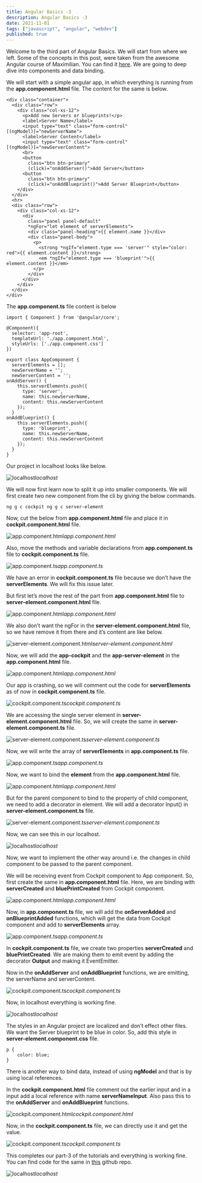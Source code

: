 ```yaml
---
title: Angular Basics -3
description: Angular Basics -3
date: 2021-11-01
tags: ["javascript", "angular", "webdev"]
published: true
---
```



Welcome to the third part of Angular Basics. We will start from where we left. Some of the concepts in this post, were taken from the awesome Angular course of Maximilian. You can find it [here](https://www.udemy.com/course/the-complete-guide-to-angular-2/). We are going to deep dive into components and data binding.

We will start with a simple angular app, in which everything is running from the **app.component.html** file. The content for the same is below.

```
<div class="container">
  <div class="row">
    <div class="col-xs-12">
      <p>Add new Servers or blueprints!</p>
      <label>Server Name</label>
      <input type="text" class="form-control" [(ngModel)]="newServerName">
      <label>Server Content</label>
      <input type="text" class="form-control" [(ngModel)]="newServerContent">
      <br>
      <button
        class="btn btn-primary"
        (click)="onAddServer()">Add Server</button>
      <button
        class="btn btn-primary"
        (click)="onAddBlueprint()">Add Server Blueprint</button>
    </div>
  </div>
  <hr>
  <div class="row">
    <div class="col-xs-12">
      <div
        class="panel panel-default"
        *ngFor="let element of serverElements">
        <div class="panel-heading">{{ element.name }}</div>
        <div class="panel-body">
          <p>
            <strong *ngIf="element.type === 'server'" style="color: red">{{ element.content }}</strong>
            <em *ngIf="element.type === 'blueprint'">{{ element.content }}</em>
          </p>
        </div>
      </div>
    </div>
  </div>
</div>
```


The **app.component.ts** file content is below

```
import { Component } from '@angular/core';

@Component({
  selector: 'app-root',
  templateUrl: './app.component.html',
  styleUrls: ['./app.component.css']
})

export class AppComponent {
  serverElements = [];
  newServerName = '';
  newServerContent = '';
onAddServer() {
    this.serverElements.push({
      type: 'server',
      name: this.newServerName,
      content: this.newServerContent
    });
  }
onAddBlueprint() {
    this.serverElements.push({
      type: 'blueprint',
      name: this.newServerName,
      content: this.newServerContent
    });
  }
}

```


Our project in localhost looks like below.

![localhost](https://res.cloudinary.com/dxkxvfo2o/image/upload/v1660586454/New-blogs/Yashvendra_3/2_vtlrmn.png)_localhost_

We will now first learn now to split it up into smaller components. We will first create two new component from the cli by giving the below commands.


  ``` ng g c cockpit ng g c server-element ```

Now, cut the below from **app.component.html** file and place it in **cockpit.component.html** file.

![app.component.html](https://res.cloudinary.com/dxkxvfo2o/image/upload/v1660586456/New-blogs/Yashvendra_3/3_ydoqs1.png)_app.component.html_

Also, move the methods and variable declarations from **app.component.ts** file to **cockpit.component.ts** file.

![app.component.ts](https://res.cloudinary.com/dxkxvfo2o/image/upload/v1660586456/New-blogs/Yashvendra_3/4_thmaov.png)_app.component.ts_

We have an error in **cockpit.component.ts** file because we don’t have the **serverElements**. We will fix this issue later.

But first let’s move the rest of the part from **app.component.html** file to **server-element.component.html** file.

![app.component.html](https://res.cloudinary.com/dxkxvfo2o/image/upload/v1660586458/New-blogs/Yashvendra_3/5_nmmpnk.png)_app.component.html_

We also don’t want the ngFor in the **server-element.component.html** file, so we have remove it from there and it’s content are like below.

![server-element.component.html](https://res.cloudinary.com/dxkxvfo2o/image/upload/v1660586459/New-blogs/Yashvendra_3/6_szg57s.png)_server-element.component.html_

Now, we will add the **app-cockpit** and the **app-server-element** in the **app.component.html** file.

![app.component.html](https://res.cloudinary.com/dxkxvfo2o/image/upload/v1660586460/New-blogs/Yashvendra_3/7_mqndjl.png)_app.component.html_

Our app is crashing, so we will comment out the code for **serverElements** as of now in **cockpit.component.ts** file.

![cockpit.component.ts](https://res.cloudinary.com/dxkxvfo2o/image/upload/v1660586461/New-blogs/Yashvendra_3/8_gxhums.png)_cockpit.component.ts_

We are accessing the single server element in **server-element.component.html** file. So, we will create the same in **server-element.component.ts** file.

![server-element.component.ts](https://res.cloudinary.com/dxkxvfo2o/image/upload/v1660586462/New-blogs/Yashvendra_3/9_e9pyhz.png)_server-element.component.ts_

Now, we will write the array of **serverElements** in **app.component.ts** file.

![app.component.ts](https://res.cloudinary.com/dxkxvfo2o/image/upload/v1660586463/New-blogs/Yashvendra_3/10_ujkdjs.png)_app.component.ts_

Now, we want to bind the **element** from the **app.component.html** file.

![app.component.html](https://res.cloudinary.com/dxkxvfo2o/image/upload/v1660586464/New-blogs/Yashvendra_3/11_wtx1ad.png)_app.component.html_

But for the parent component to bind to the property of child component, we need to add a decorator in element. We will add a decorator Input() in **server-element.component.ts** file.

![server-element.component.ts](https://res.cloudinary.com/dxkxvfo2o/image/upload/v1660586466/New-blogs/Yashvendra_3/12_wspnib.png)_server-element.component.ts_

Now, we can see this in our localhost.

![localhost](https://res.cloudinary.com/dxkxvfo2o/image/upload/v1660586467/New-blogs/Yashvendra_3/13_rkbu3s.png)_localhost_

Now, we want to implement the other way around i.e. the changes in child component to be passed to the parent component.

We will be receiving event from Cockpit component to App component. So, first create the same in **app.component.html** file. Here, we are binding with **serverCreated** and **bluePrintCreated** from Cockpit component.

![app.component.html](https://res.cloudinary.com/dxkxvfo2o/image/upload/v1660586470/New-blogs/Yashvendra_3/14_wmsehg.png)_app.component.html_

Now, in **app.component.ts** file, we will add the **onServerAdded** and **onBlueprintAdded** functions, which will get the data from Cockpit component and add to **serverElements** array.

![app.component.ts](https://res.cloudinary.com/dxkxvfo2o/image/upload/v1660586470/New-blogs/Yashvendra_3/15_zvimze.png)_app.component.ts_

In **cockpit.component.ts** file, we create two properties **serverCreated** and **bluePrintCreated**. We are making them to emit event by adding the decorator **Output** and making it EventEmitter.

Now in the **onAddServer** and **onAddBlueprint** functions, we are emitting, the serverName and serverContent.

![cockpit.component.ts](https://res.cloudinary.com/dxkxvfo2o/image/upload/v1660586471/New-blogs/Yashvendra_3/16_ya3ems.png)_cockpit.component.ts_

Now, in localhost everything is working fine.

![localhost](https://res.cloudinary.com/dxkxvfo2o/image/upload/v1660586472/New-blogs/Yashvendra_3/17_yqmuzn.png)_localhost_

The styles in an Angular project are localized and don’t effect other files. We want the Server blueprint to be blue in color. So, add this style in **server-element.component.css** file.


```
p {
    color: blue;
}
```

There is another way to bind data, instead of using **ngModel** and that is by using local references.

In the **cockpit.component.html** file comment out the earlier input and in a input add a local reference with name **serverNameInput**. Also pass this to the **onAddServer** and
**onAddBlueprint** functions.

![cockpit.component.html](https://res.cloudinary.com/dxkxvfo2o/image/upload/v1660586474/New-blogs/Yashvendra_3/18_kwjogo.png)_cockpit.component.html_

Now, in the **cockpit.component.ts** file, we can directly use it and get the value.

![cockpit.component.ts](https://res.cloudinary.com/dxkxvfo2o/image/upload/v1660586468/New-blogs/Yashvendra_3/19_aiuplt.png)_cockpit.component.ts_

This completes our part-3 of the tutorials and everything is working fine. You can find code for the same in [this](https://github.com/nabendu82/cmp-binding-angular) github repo.

![localhost](https://res.cloudinary.com/dxkxvfo2o/image/upload/v1660586475/New-blogs/Yashvendra_3/20_dw53xw.png)_localhost_
